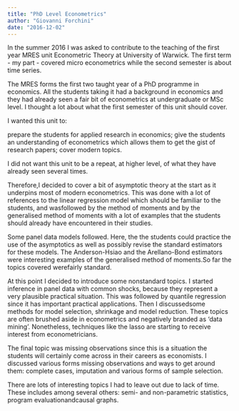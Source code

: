 ```yaml
---
title: "PhD Level Econometrics"
author: "Giovanni Forchini"
date: "2016-12-02"
---
```


In the summer 2016 I was asked to contribute to the teaching of the first year MRES unit Econometric Theory at University of Warwick. The first term - my part - covered micro econometrics while the second semester is about time series.

The MRES forms the first two taught year of a PhD programme in economics. All the students taking it had a background in economics and they had already seen a fair bit of econometrics at undergraduate or MSc level. I thought a lot about what the first semester of this unit should cover.

I wanted this unit to:

prepare the students for applied research in economics; give the students an understanding of econometrics which allows them to get the gist of research papers; cover modern topics.

I did not want this unit to be a repeat, at higher level, of what they have already seen several times.

Therefore,I decided to cover a bit of asymptotic theory at the start as it underpins most of modern econometrics. This was done with a lot of references to the linear regression model which should be familiar to the students, and wasfollowed by the method of moments and by the generalised method of moments with a lot of examples that the students should already have encountered in their studies.

Some panel data models followed. Here, the the students could practice the use of the asymptotics as well as possibly revise the standard estimators for these models. The Anderson-Hsiao and the Arellano-Bond estimators were interesting examples of the generalised method of moments.So far the topics covered werefairly standard.

At this point I decided to introduce some nonstandard topics. I started inference in panel data with common shocks, because they represent a very plausible practical situation. This was followed by quantile regression since it has important practical applications. Then I discussedsome methods for model selection, shrinkage and model reduction. These topics are often brushed aside in econometrics and negatively branded as 'data mining'. Nonetheless, techniques like the lasso are starting to receive interest from econometricians.

The final topic was missing observations since this is a situation the students will certainly come across in their careers as economists. I discussed various forms missing observations and ways to get around them: complete cases, imputation and various forms of sample selection.

There are lots of interesting topics I had to leave out due to lack of time. These includes among several others: semi- and non-parametric statistics, program evaluationandcausal graphs.
